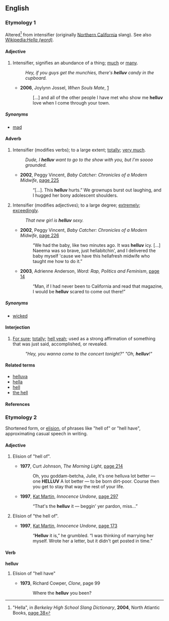 ==English==

===Etymology 1===
Altered<ref>"Hella", in ''Berkeley High School Slang Dictionary'', '''2004''', North Atlantic Books,
[http://books.google.com/books?id=Wylb8i0nTFIC&pg=PA38&dq=helluv&sig=U28HCzcekEQ1xn1lr5R1CFogDs4 page 38]</ref> from intensifier {{term|hella}} (originally [[w:Northern California|Northern California]] slang). See also [[w:Hella (word)|Wikipedia:''Hella (word)'']].

====Adjective====
{{en-adj|-}}

# {{slang|chiefly N CA}} Intensifier, signifies an abundance of a thing; [[much]] or [[many]].
#:''Hey, if you guys get the munchies, there's '''helluv''' candy in the cupboard.''
#* '''2006''', Joylynn Jossel, ''When Souls Mate'', [http://books.google.com/books?id=6GY1v6CmCXkC&pg=PP8&dq=helluv&lr=&sig=95Jo6JMU_ZnvJXZL9eZfYmOk14Y]
#*: […] and all of the other people I have met who show me '''helluv''' love when I come through your town.

=====Synonyms=====
* [[mad]]

====Adverb====
{{en-adv|-}}
# {{slang|chiefly N CA}} Intensifier (modifies verbs); to a large extent; [[totally]]; [[very much]].
#: ''Dude, I '''helluv''' want to go to the show with you, but I'm soooo grounded.''
#* '''2002''', Peggy Vincent, ''Baby Catcher: Chronicles of a Modern Midwife'', [http://books.google.com/books?id=LHlQxW68nfYC&pg=PA225&dq=helluv&lr=&sig=bwXyIRbEAOtYNvTzUQjVRZI7_zA page 225]
#*: “[…]. This '''helluv''' hurts.” We grownups burst out laughing, and I hugged her bony adolescent shoulders.
# {{slang|chiefly N CA}} Intensifier (modifies adjectives); to a large degree; [[extremely]]; [[exceedingly]].
#: ''That new girl is '''helluv''' sexy.''
#* '''2002''', Peggy Vincent, ''Baby Catcher: Chronicles of a Modern Midwife'', [http://books.google.com/books?id=LHlQxW68nfYC&pg=PA226&dq=helluv&lr=&sig=ZjN3r5TaSnTBqIcXNcXxNRQq_PA page 226]
#*: “We had the baby, like two minutes ago. It was '''helluv''' icy. […] Naeema was so brave, just hellabitchin', and I delivered the baby myself 'cause we have this hellafresh midwife who taught me how to do it.”
#* '''2003''', Adrienne Anderson, ''Word: Rap, Politics and Feminism'', [http://books.google.com/books?id=j3kx-pqoSewC&pg=PA14&dq=helluv&lr=&sig=lSfUATVjJW2QQl2zRn0nwOZ-sBc page 14]
#*: “Man, if I had never been to California and read that magazine, I would be '''helluv''' scared to come out there!”

=====Synonyms=====
* {{sense|extremely, modifies adjectives}} [[wicked]]

====Interjection====
{{en-intj}}

# {{slang|chiefly N CA}} [[for sure|For sure]]; [[totally]]; [[hell yeah]]; used as a strong affirmation of something that was just said, accomplished, or revealed.
#:''"Hey, you wanna come to the concert tonight?" "Oh, '''helluv'''!"''

====Related terms====
* [[helluva]]
* [[hella]]
* [[hell]]
* [[the hell]]

====References====
<references/>

===Etymology 2===
Shortened form, or [[elision]], of phrases like "hell of" or "hell have", approximating casual speech in writing.

====Adjective====
{{en-adj|-}}
# {{slang}} Elision of "hell of".
#* '''1977''', Curt Johnson, ''The Morning Light'', [http://books.google.com/books?id=-TI3AAAAIAAJ&q=helluv&pgis=1 page 214]
#*: Oh, you goddam-betcha, Julie, it's one helluva lot better — one '''HELLUV''' A lot better — to be born dirt-poor. Course then you get to stay that way the rest of your life.
#* '''1997''', [[w:Kat Martin|Kat Martin]], ''Innocence Undone'', [http://books.google.com/books?id=BflckKXNVNoC&pg=PA297&dq=helluv&sig=5EXF4WemCDXCHHN55ZWu7RdMfoA page 297]
#*: “That's the '''helluv''' it — beggin' yer pardon, miss...”
# {{slang}} Elision of "the hell of".
#* '''1997''', [[w:Kat Martin|Kat Martin]], ''Innocence Undone'', [http://books.google.com/books?id=BflckKXNVNoC&pg=PA173&dq=helluv&lr=&sig=9IlxoQ8jN_4kJ-JqwQx5drgFbKk page 173]
#*: “'''Helluv''' it is,” he grumbled. “I was thinking of marrying her myself. Wrote her a letter, but it didn't get posted in time.”

====Verb====
'''helluv'''
# {{slang}} Elision of "hell have"
#* '''1973''', Richard Cowper, ''Clone'', page 99
#*: Where the '''helluv''' you been?
